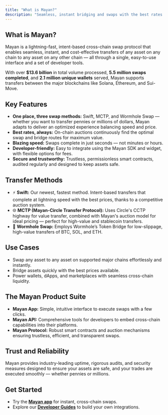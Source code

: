 ```yaml
---
title: "What is Mayan?"
description: "Seamless, instant bridging and swaps with the best rates — all in one place. "
---
```


## What is Mayan?

Mayan is a lightning-fast, intent-based cross-chain swap protocol that enables seamless, instant, and cost-effective transfers of any asset on any chain to any asset on any other chain — all through a single, easy-to-use interface and a set of developer tools.

With over **\$13.6 billion** in total volume processed, **5.5 million swaps completed**, and **2.1 million unique wallets** served, Mayan supports transfers between the major blockchains like Solana, Ethereum, and Sui-Move.

## Key Features

- **One place, three swap methods:** Swift, MCTP, and Wormhole Swap — whether you want to transfer pennies or millions of dollars, Mayan adapts to deliver an optimized experience balancing speed and price.
- **Best rates, always:** On-chain auctions continuously find the optimal swap and bridge routes for maximum value.
- **Blazing speed:** Swaps complete in just seconds — not minutes or hours.
- **Developer-friendly:** Easy to integrate using the Mayan SDK and widget, with flexible options for fees.
- **Secure and trustworthy:** Trustless, permissionless smart contracts, audited regularly and designed to keep assets safe.

## Transfer Methods

- ⚡ **Swift:** Our newest, fastest method. Intent-based transfers that complete at lightning speed with the best prices, thanks to a competitive auction system.
- 🌐 **MCTP (Mayan-Circle Transfer Protocol):** Uses Circle's CCTP highway for value transfer, combined with Mayan's auction model for ideal pricing — perfect for high-value and stablecoin transfers.
- 🔄 **Wormhole Swap:** Employs Wormhole’s Token Bridge for low-slippage, high-value transfers of BTC, SOL, and ETH.

## Use Cases

- Swap any asset to any asset on supported major chains effortlessly and instantly.
- Bridge assets quickly with the best prices available.
- Power wallets, dApps, and marketplaces with seamless cross-chain liquidity.

## The Mayan Product Suite

- **Mayan App:** Simple, intuitive interface to execute swaps with a few clicks.
- **Mayan API:** Comprehensive tools for developers to embed cross-chain capabilities into their platforms.
- **Mayan Protocol:** Robust smart contracts and auction mechanisms ensuring trustless, efficient, and transparent swaps.

## Trust and Reliability

Mayan provides industry-leading uptime, rigorous audits, and security measures designed to ensure your assets are safe, and your trades are executed smoothly — whether pennies or millions.

## Get Started

- Try the [**Mayan app**](https://mayan.finance/) for instant, cross-chain swaps.
- Explore our [**Developer Guides**](https://docs.mayan.finance/) to build your own integrations.